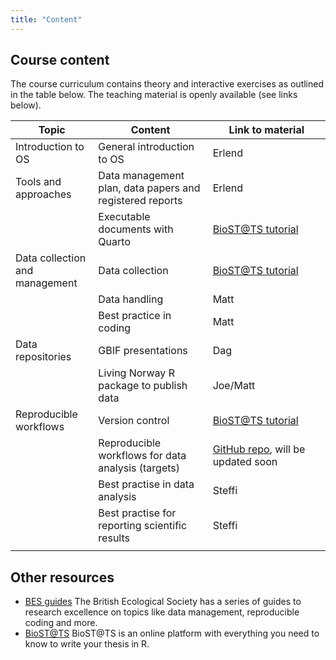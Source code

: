 ```yaml
---
title: "Content"
---
```


## Course content

The course curriculum contains theory and interactive exercises as outlined in the table below. The teaching material is openly available (see links below).

| Topic                          | Content                                                  | Link to material                                                           |
|-------------------|--------------------------|---------------------------|
| Introduction to OS             | General introduction to OS                               | Erlend                                                                     |
| Tools and approaches           | Data management plan, data papers and registered reports | Erlend                                                                     |
|                                | Executable documents with Quarto                         | [BioST@TS tutorial](https://biostats-r.github.io/biostats/quarto/)         |
| Data collection and management | Data collection                                          | [BioST@TS tutorial](https://biostats-r.github.io/biostats/datacollection/) |
|                                | Data handling                                            | Matt                                                                       |
|                                | Best practice in coding                                  | Matt                                                                       |
| Data repositories              | GBIF presentations                                       | Dag                                                                        |
|                                | Living Norway R package to publish data                  | Joe/Matt                                                                   |
| Reproducible workflows         | Version control                                          | [BioST@TS tutorial](https://biostats-r.github.io/biostats/github/)         |
|                                | Reproducible workflows for data analysis (targets)       | [GitHub repo](add%20link%20to%20repo), will be updated soon                |
|                                | Best practise in data analysis                           | Steffi                                                                     |
|                                | Best practise for reporting scientific results           | Steffi                                                                     |
|                                |                                                          |                                                                            |

## Other resources

-   [BES guides](https://www.britishecologicalsociety.org/publications/guides-to/) The British Ecological Society has a series of guides to research excellence on topics like data management, reproducible coding and more.
-   [BioST@TS](https://biostats-r.github.io/biostats/) BioST@TS is an online platform with everything you need to know to write your thesis in R.
